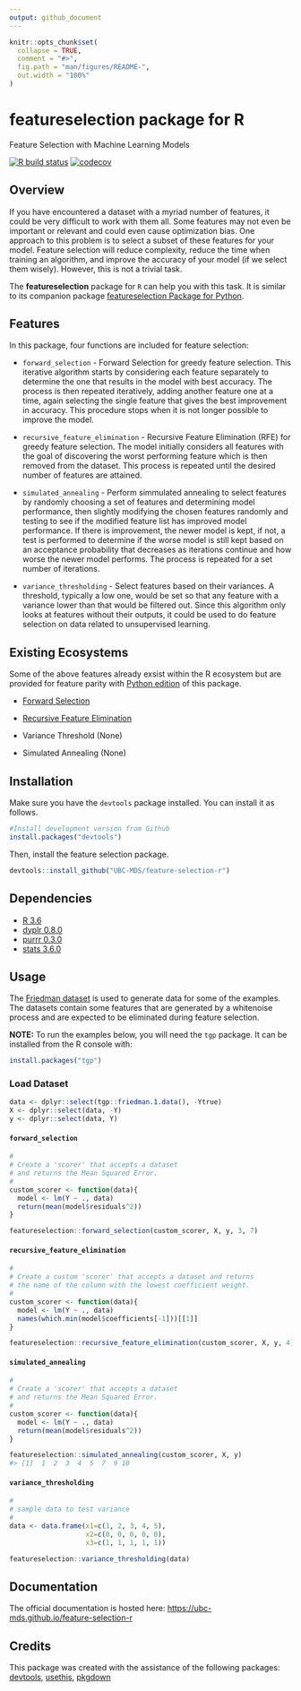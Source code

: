 ```yaml
---
output: github_document
---
```


<!-- README.md is generated from README.Rmd. Please edit that file -->

```r
knitr::opts_chunk$set(
  collapse = TRUE,
  comment = "#>",
  fig.path = "man/figures/README-",
  out.width = "100%"
)
```

# featureselection package for R

Feature Selection with Machine Learning Models

<!-- badges: start -->
[![R build status](https://github.com/UBC-MDS/feature-selection-r/workflows/R-CMD-check/badge.svg)](https://github.com/UBC-MDS/feature-selection-r/actions)
[![codecov](https://codecov.io/gh/UBC-MDS/feature-selection-r/branch/master/graph/badge.svg)](https://codecov.io/gh/UBC-MDS/feature-selection-r)
<!-- badges: end -->

## Overview

If you have encountered a dataset with a myriad number of features, it could be very difficult to work with them all. Some features may not even be important or relevant and could even cause optimization bias. One approach to this problem is to select a subset of these features for your model. Feature selection will reduce complexity, reduce the time when training an algorithm, and improve the accuracy of your model (if we select them wisely). However, this is not a trivial task.

The  **featureselection** package for `R` can help you with this task. It is similar to its companion package [featureselection Package for Python][1].

## Features

In this package, four functions are included for feature selection:

- `forward_selection` - Forward Selection for greedy feature selection. This iterative algorithm starts by considering each feature separately to determine the one that results in the model with best accuracy. The process is then repeated iteratively, adding another feature one at a time, again selecting the single feature that gives the best improvement in accuracy. This procedure stops when it is not longer possible to improve the model.

- `recursive_feature_elimination` - Recursive Feature Elimination (RFE) for greedy feature selection. The model initially considers all features with the goal of discovering the worst performing feature which is then removed from the dataset. This process is repeated until the desired number of features are attained.

- `simulated_annealing` - Perform simmulated annealing to select features by randomly choosing a set of features and determining model performance, then slightly modifying the chosen features randomly and testing to see if the modified feature list has improved model performance. If there is improvement, the newer model is kept, if not, a test is performed to determine if the worse model is still kept based on an acceptance probability that decreases as iterations continue and how worse the newer model performs. The process is repeated for a set number of iterations.

- `variance_thresholding` - Select features based on their variances. A threshold, typically a low one, would be set so that any feature with a variance lower than that would be filtered out. Since this algorithm only looks at features without their outputs, it could be used to do feature selection on data related to unsupervised learning.

## Existing Ecosystems

Some of the above features already exsist within the R ecosystem but are provided for feature parity with [Python edition](https://github.com/UBC-MDS/feature-selection-python) of this package.

- [Forward Selection](https://www.rdocumentation.org/packages/MXM/versions/0.9.4/topics/Forward%20selection)

- [Recursive Feature Elimination](https://www.rdocumentation.org/packages/caret/versions/6.0-85/topics/rfe)

- Variance Threshold (None)

- Simulated Annealing (None)

## Installation

Make sure you have the `devtools` package installed. You can install it as follows.

```r
#Install development version from Github
install.packages("devtools")
```

Then, install the feature selection package.

```r
devtools::install_github("UBC-MDS/feature-selection-r")
```

## Dependencies

- [R 3.6](https://www.r-project.org/)
- [dyplr 0.8.0](https://dplyr.tidyverse.org/)
- [purrr 0.3.0](https://purrr.tidyverse.org/)
- [stats 3.6.0](https://stat.ethz.ch/R-manual/R-devel/library/stats/html/00Index.html)

## Usage

The [Friedman dataset](https://rdrr.io/cran/tgp/man/friedman.1.data.html) is used to generate data for some of the examples. The datasets contain some features that are generated by a whitenoise process and are expected to be eliminated during feature selection.

**NOTE:** To run the examples below, you will need the `tgp` package. It can be installed from the R console with:

```r
install.packages("tgp")
```

### Load Dataset

```r
data <- dplyr::select(tgp::friedman.1.data(), -Ytrue)
X <- dplyr::select(data, -Y)
y <- dplyr::select(data, Y)
```


#### `forward_selection`

```r
#
# Create a 'scorer' that accepts a dataset
# and returns the Mean Squared Error.
#
custom_scorer <- function(data){
  model <- lm(Y ~ ., data)
  return(mean(model$residuals^2))
}

featureselection::forward_selection(custom_scorer, X, y, 3, 7)
```

#### `recursive_feature_elimination`

```r
#
# Create a custom 'scorer' that accepts a dataset and returns
# the name of the column with the lowest coefficient weight.
#
custom_scorer <- function(data){
  model <- lm(Y ~ ., data)
  names(which.min(model$coefficients[-1]))[[1]]
}

featureselection::recursive_feature_elimination(custom_scorer, X, y, 4)
```

#### `simulated_annealing`

```r
#
# Create a 'scorer' that accepts a dataset
# and returns the Mean Squared Error.
#
custom_scorer <- function(data){
  model <- lm(Y ~ ., data)
  return(mean(model$residuals^2))
}

featureselection::simulated_annealing(custom_scorer, X, y)
#> [1]  1  2  3  4  5  7  9 10
```

#### `variance_thresholding`

```r
#
# sample data to test variance
#
data <- data.frame(x1=c(1, 2, 3, 4, 5),
                   x2=c(0, 0, 0, 0, 0),
                   x3=c(1, 1, 1, 1, 1))

featureselection::variance_thresholding(data)
```

## Documentation

The official documentation is hosted here: [https://ubc-mds.github.io/feature-selection-r](https://ubc-mds.github.io/feature-selection-r)

## Credits

This package was created with the assistance of the following packages: [devtools][1], [usethis][2], [pkgdown][3]

[1]: https://devtools.r-lib.org
[2]: https://github.com/r-lib/usethis
[3]: https://pkgdown.r-lib.org
